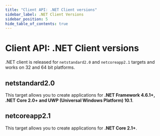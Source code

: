 ---
title: "Client API: .NET Client versions"
sidebar_label: .NET Client Versions
sidebar_position: 5
hide_table_of_contents: true
---




# Client API: .NET Client versions
<LanguageSwitcher supportedLanguages={supportedLanguages} />
<LanguageContent language="csharp">


.NET client is released for `netstandard2.0` and `netcoreapp2.1` targets and works on 32 and 64 bit platforms.

## netstandard2.0

This target allows you to create applications for **.NET Framework 4.6.1+, .NET Core 2.0+ and UWP (Universal Windows Platform) 10.1**.

## netcoreapp2.1

This target allows you to create applications for **.NET Core 2.1+**.


</LanguageContent>

<!---
- [Backward Compatibility](../client-api/faq/backward-compatibility)
- [What is a Public API](../client-api/what-is-a-public-api)

-->